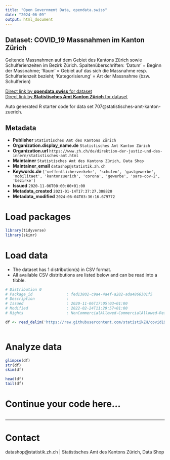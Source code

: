 ```yaml
---
title: "Open Government Data, opendata.swiss"
date: "2024-06-09"
output: html_document
---
```


## Dataset: COVID_19 Massnahmen im Kanton Zürich

Geltende Massnahmen auf dem Gebiet des Kantons Zürich sowie Schulferienzeiten im Bezirk Zürich. Spaltenüberschriften: 'Datum' = Beginn der Massnahme; 'Raum' = Gebiet auf das sich die Massnahme resp. Schulferienzeit bezieht; 'Kategorisierung' = Art der Massnahme (bzw. Schulferien)

[Direct link by **opendata.swiss** for dataset](https://opendata.swiss/de/dataset/covid_19-massnahmen-im-kanton-zurich)<br>
[Direct link by **Statistisches Amt Kanton Zürich** for dataset](https://www.zh.ch/de/gesundheit/coronavirus/zahlen-fakten-covid-19.html?keyword=covid19)

Auto generated R starter code for data set 707@statistisches-amt-kanton-zuerich.

## Metadata

- **Publisher** `Statistisches Amt des Kantons Zürich`
- **Organization.display_name.de** `Statistisches Amt Kanton Zürich`
- **Organization.url** `https://www.zh.ch/de/direktion-der-justiz-und-des-innern/statistisches-amt.html`
- **Maintainer** `Statistisches Amt des Kantons Zürich, Data Shop`
- **Maintainer_email** `datashop@statistik.zh.ch`
- **Keywords.de** `['oeffentlicherverkehr', 'schulen', 'gastgewerbe', 'mobilitaet', 'kantonzuerich', 'corona', 'gewerbe', 'sars-cov-2', 'bezirke']`
- **Issued** `2020-11-06T00:00:00+01:00`
- **Metadata_created** `2021-01-14T17:37:27.308820`
- **Metadata_modified** `2024-06-04T03:36:16.679772`


# Load packages

```r

library(tidyverse)
library(skimr)

```

# Load data

-   The dataset has 1 distribution(s) in CSV format.
-   All available CSV distributions are listed below and can be read into a tibble.

```r

# Distribution 0
# Package_id               : fed13802-c9a4-4a4f-a282-ada4866301f5
# Description              : 
# Issued                   : 2020-11-06T17:05:03+01:00
# Modified                 : 2022-02-24T11:29:57+01:00
# Rights                   : NonCommercialAllowed-CommercialAllowed-ReferenceRequired

df <- read_delim('https://raw.githubusercontent.com/statistikZH/covid19zeitmarker/master/covid19zeitmarker.csv')



```

# Analyze data

```r

glimpse(df)
str(df)
skim(df)

head(df)
tail(df)

```

# Continue your code here...

```r

```

------------------------------------------------------------------------

# Contact

datashop@statistik.zh.ch | Statistisches Amt des Kantons Zürich, Data Shop
